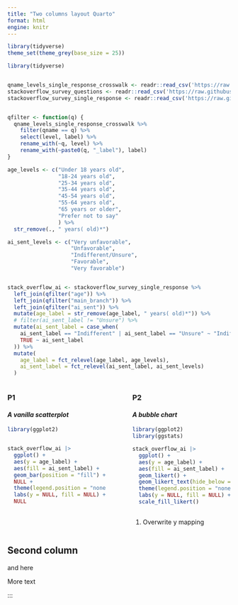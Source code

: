 ```yaml
---
title: "Two columns layout Quarto"
format: html
engine: knitr
---
```



```r
library(tidyverse)
theme_set(theme_grey(base_size = 25))

library(tidyverse)


qname_levels_single_response_crosswalk <- readr::read_csv('https://raw.githubusercontent.com/rfordatascience/tidytuesday/master/data/2024/2024-09-03/qname_levels_single_response_crosswalk.csv')
stackoverflow_survey_questions <- readr::read_csv('https://raw.githubusercontent.com/rfordatascience/tidytuesday/master/data/2024/2024-09-03/stackoverflow_survey_questions.csv')
stackoverflow_survey_single_response <- readr::read_csv('https://raw.githubusercontent.com/rfordatascience/tidytuesday/master/data/2024/2024-09-03/stackoverflow_survey_single_response.csv')


qfilter <- function(q) {
  qname_levels_single_response_crosswalk %>% 
    filter(qname == q) %>% 
    select(level, label) %>% 
    rename_with(~q, level) %>% 
    rename_with(~paste0(q, "_label"), label)
}

age_levels <- c("Under 18 years old",
                "18-24 years old",
                "25-34 years old",
                "35-44 years old",
                "45-54 years old",
                "55-64 years old",
                "65 years or older",
                "Prefer not to say"
                ) %>% 
  str_remove(., " years( old)*")

ai_sent_levels <- c("Very unfavorable",
                    "Unfavorable",
                    "Indifferent/Unsure",
                    "Favorable",
                    "Very favorable")


stack_overflow_ai <- stackoverflow_survey_single_response %>% 
  left_join(qfilter("age")) %>% 
  left_join(qfilter("main_branch")) %>% 
  left_join(qfilter("ai_sent")) %>% 
  mutate(age_label = str_remove(age_label, " years( old)*")) %>% 
  # filter(ai_sent_label != "Unsure") %>%
  mutate(ai_sent_label = case_when(
    ai_sent_label == "Indifferent" | ai_sent_label == "Unsure" ~ "Indifferent/Unsure",
    TRUE ~ ai_sent_label
  )) %>% 
  mutate(
    age_label = fct_relevel(age_label, age_levels),
    ai_sent_label = fct_relevel(ai_sent_label, ai_sent_levels)
  )

```

:::: {.columns}

::: {.column width="48%"}

### P1 

#### *A vanilla scatterplot*

```r
library(ggplot2)


stack_overflow_ai |>
  ggplot() + 
  aes(y = age_label) + 
  aes(fill = ai_sent_label) + 
  geom_bar(position = "fill") + 
  NULL +
  theme(legend.position = "none") + 
  labs(y = NULL, fill = NULL) +
  NULL 
```


:::

::: {.column width="4%"}
<!-- empty column to create gap -->
:::

::: {.column width="48%"}

### P2 

#### *A bubble chart*

```r
library(ggplot2)
library(ggstats)

stack_overflow_ai |>
  ggplot() + 
  aes(y = age_label) +
  aes(fill = ai_sent_label) + 
  geom_likert() + 
  geom_likert_text(hide_below = 0.10) +
  theme(legend.position = "none") + 
  labs(y = NULL, fill = NULL) +
  scale_fill_likert() 
  
```
1. Overwrite y mapping




:::

::::
::: {.g-col-6}

## Second column 

and here

More text

:::
  
:::  
